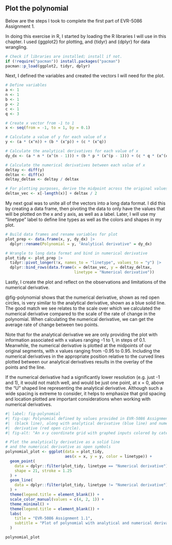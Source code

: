 ## Plot the polynomial

Below are the steps I took to complete the first part of EVR-5086 Assignment 1.

In doing this exercise in R, I started by loading the R libraries I will use in this chapter. I used {ggplot2} for plotting, and {tidyr} and {dplyr} for data wrangling.

```r
# Check if libraries are installed; install if not.
if (!require("pacman")) install.packages("pacman")
pacman::p_load(ggplot2, tidyr, dplyr)
```

Next, I defined the variables and created the vectors I will need for the plot.

```r
# Define variables
a <- 1
n <- 1
b <- 1
p <- 2
c <- 1
q <- 3

# Create x vector from -1 to 1
x <- seq(from = -1, to = 1, by = 0.1)

# Calculate a value of y for each value of x
y <- (a * (x^n)) + (b * (x^p)) + (c * (x^q))

# Calculate the analytical derivatives for each value of x
dy_dx <- (a * n * (x^(n - 1))) + (b * p * (x^(p - 1))) + (c * q * (x^(q - 1)))

# Calculate the numerical derivatives between each value of x
deltay <- diff(y)
deltax <- diff(x)
deltay_deltax <- deltay / deltax

# For plotting purposes, derive the midpoint across the original values of x
deltax_vec <- x[-length(x)] + deltax / 2
```

My next goal was to unite all of the vectors into a long data format. I did this by creating a data frame, then pivoting the data to only have the values that will be plotted on the x and y axis, as well as a label. Later, I will use my "linetype" label to define line types as well as the colors and shapes in my plot.

```r
# Build data frames and rename variables for plot
plot_prep <- data.frame(x, y, dy_dx) |>
  dplyr::rename(Polynomial = y, "Analytical derivative" = dy_dx)

# Wrangle to long data format and bind in numerical derivative
plot_tidy <- plot_prep |>
  tidyr::pivot_longer(!x, names_to = "linetype", values_to = "y") |>
  dplyr::bind_rows(data.frame(x = deltax_vec, y = deltay_deltax,
                              linetype = "Numerical derivative"))
```

Lastly, I create the plot and reflect on the observations and limitations of the numerical derivative.

@fig-polynomial shows that the numerical derivative, shown as red open circles, is very similar to the analytical derivative, shown as a blue solid line. The good match we see relates to the scale over which we calculated the numerical derivative compared to the scale of the rate of change in the polynomial. When calculating the numerical derivative, we can get the average rate of change between two points.

Note that for the analytical derivative we are only providing the plot with information associated with x values ranging -1 to 1, in steps of 0.1. Meanwhile, the numerical derivative is plotted at the midpoints of our original segments, with x values ranging from -0.95 to 0.95. Including the numerical derivatives in the appropriate position relative to the curved lines plotted between our analytical derivatives results in the overlay of the points and the line.

If the numerical derivative had a significantly lower resolution (e.g. just -1 and 1), it would not match well, and would be just one point, at x = 0, above the "U" shaped line representing the analytical derivative. Although such a wide spacing is extreme to consider, it helps to emphasize that grid spacing and location plotted are important considerations when working with numerical derivatives.

```r
#| label: fig-polynomial
#| fig-cap: Polynomial defined by values provided in EVR-5086 Assignment 1 \\n
#|  (black line), along with analytical derivative (blue line) and numerical \\n
#|  derivative (red open circle).
#| fig-alt: "An x-y coordinate grid with graphed inputs colored by category."

# Plot the analytically derivative as a solid line
# and the numerical derivative as open symbols
polynomial_plot <- ggplot(data = plot_tidy,
                          aes(x = x, y = y, color = linetype)) +
  geom_point(
    data = dplyr::filter(plot_tidy, linetype == "Numerical derivative"),
    shape = 21, stroke = 1.25
  ) +
  geom_line(
    data = dplyr::filter(plot_tidy, linetype != "Numerical derivative")
  ) +
  theme(legend.title = element_blank()) +
  scale_color_manual(values = c(4, 2, 1)) +
  theme_minimal() +
  theme(legend.title = element_blank()) +
  labs(
    title = "EVR-5086 Assignment 1.1",
    subtitle = "Plot of polynomial with analytical and numerical derivatives"
  )

polynomial_plot
```
